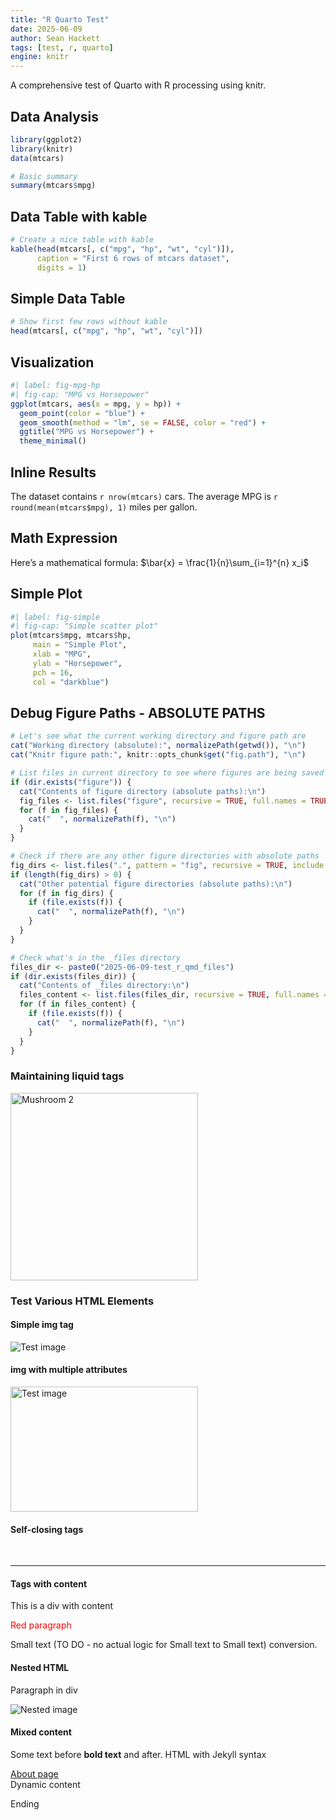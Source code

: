 ```yaml
---
title: "R Quarto Test"
date: 2025-06-09
author: Sean Hackett
tags: [test, r, quarto]
engine: knitr
---
```


A comprehensive test of Quarto with R processing using knitr.

<!--more-->

## Data Analysis

```r
library(ggplot2)
library(knitr)
data(mtcars)

# Basic summary
summary(mtcars$mpg)
```

## Data Table with kable

```r
# Create a nice table with kable
kable(head(mtcars[, c("mpg", "hp", "wt", "cyl")]), 
      caption = "First 6 rows of mtcars dataset",
      digits = 1)
```

## Simple Data Table

```r
# Show first few rows without kable
head(mtcars[, c("mpg", "hp", "wt", "cyl")])
```

## Visualization

```r
#| label: fig-mpg-hp
#| fig-cap: "MPG vs Horsepower"
ggplot(mtcars, aes(x = mpg, y = hp)) + 
  geom_point(color = "blue") + 
  geom_smooth(method = "lm", se = FALSE, color = "red") +
  ggtitle("MPG vs Horsepower") +
  theme_minimal()
```

## Inline Results

The dataset contains `r nrow(mtcars)` cars. The average MPG is `r round(mean(mtcars$mpg), 1)` miles per gallon.

## Math Expression

Here's a mathematical formula: $\bar{x} = \frac{1}{n}\sum_{i=1}^{n} x_i$

## Simple Plot

```r
#| label: fig-simple
#| fig-cap: "Simple scatter plot"
plot(mtcars$mpg, mtcars$hp, 
     main = "Simple Plot", 
     xlab = "MPG", 
     ylab = "Horsepower",
     pch = 16, 
     col = "darkblue")
```

## Debug Figure Paths - ABSOLUTE PATHS

```r
# Let's see what the current working directory and figure path are
cat("Working directory (absolute):", normalizePath(getwd()), "\n")
cat("Knitr figure path:", knitr::opts_chunk$get("fig.path"), "\n")

# List files in current directory to see where figures are being saved
if (dir.exists("figure")) {
  cat("Contents of figure directory (absolute paths):\n")
  fig_files <- list.files("figure", recursive = TRUE, full.names = TRUE)
  for (f in fig_files) {
    cat("  ", normalizePath(f), "\n")
  }
}

# Check if there are any other figure directories with absolute paths
fig_dirs <- list.files(".", pattern = "fig", recursive = TRUE, include.dirs = TRUE, full.names = TRUE)
if (length(fig_dirs) > 0) {
  cat("Other potential figure directories (absolute paths):\n")
  for (f in fig_dirs) {
    if (file.exists(f)) {
      cat("  ", normalizePath(f), "\n")
    }
  }
}

# Check what's in the _files directory
files_dir <- paste0("2025-06-09-test_r_qmd_files")
if (dir.exists(files_dir)) {
  cat("Contents of _files directory:\n")
  files_content <- list.files(files_dir, recursive = TRUE, full.names = TRUE)
  for (f in files_content) {
    if (file.exists(f)) {
      cat("  ", normalizePath(f), "\n")
    }
  }
}
```

### Maintaining liquid tags

<div align="center">
<img src="{{ site.url }}/assets/images/mushroom.png" alt="Mushroom 2" width="300">
</div>

### Test Various HTML Elements

#### Simple img tag

<img src="{{ site.url }}/assets/images/mushroom.png" alt="Test image">

#### img with multiple attributes

<img src="{{ site.url }}/assets/images/mushroom.png" alt="Test image" width="300" height="200" class="center">

#### Self-closing tags

<br/>
<hr/>

#### Tags with content

<div class="highlight">This is a div with content</div>
<p style="color: red;">Red paragraph</p>
<span class="small">Small text</span> (TO DO - no actual logic for [Small text]{.small} to <span class="small">Small text</span>) conversion.

#### Nested HTML

<div class="container">
  <p>Paragraph in div</p>
  <img src="{{ site.url }}/assets/images/mushroom.png" alt="Nested image">
</div>

#### Mixed content

Some text before <strong>bold text</strong> and after.
HTML with Jekyll syntax

<a href="{{ site.baseurl }}/about/">About page</a>
<div data-url="{{ site.url }}">Dynamic content</div>

Ending
